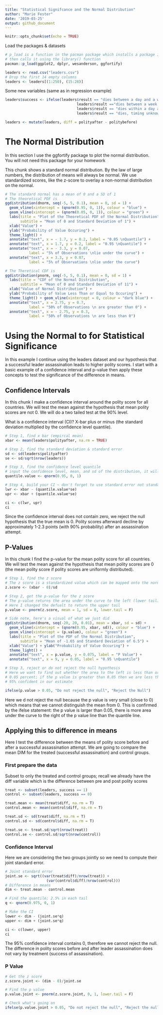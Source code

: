 ```yaml
---
title: "Statistical Signifcance and the Normal Distribution"
author: "Marie Fester"
date: '2019-03-25'
output: github_document
---
```


```r
knitr::opts_chunk$set(echo = TRUE)
```

Load the packages & datasets
```r
# p_load is a function in the pacman package which installs a package if haven't already and 
# then calls it using the library() function
pacman::p_load(ggplot2, dplyr, wesanderson, ggfortify)

leaders <- read.csv("leaders.csv")
# Drop the first 14 empty columns
leaders <- leaders[(1:250), (15:28)]
```

Some new variables (same as in regression example)
```r
leaders$success <- ifelse(leaders$result == "dies between a day and a week"| 
                                 leaders$result =="dies between a week and a month"| 
                                 leaders$result == "dies within a day after the attack"|
                                 leaders$result == "dies, timing unknown", 1, 0)

leaders <- mutate(leaders, diff = polityafter - politybefore)
```


# The Normal Distribution

In this section I use the ggfortify package to plot the normal distribution. You will not need this package for your homework

This chunk shows a standard normal distribution. By the law of large numbers, the distribution of means will always be normal. We use standardized scores, like the z-score to overlay a non-normal distribution on the normal.

```r
# The standard normal has a mean of 0 and a SD of 1
# The theoretical PDF is
ggdistribution(dnorm, seq(-5, 5, 0.1), mean = 0, sd = 1) + 
  geom_vline(xintercept = (qnorm(0.95, 0, 1)), colour = "blue") + 
  geom_vline(xintercept = (qnorm(0.05, 0, 1)), colour = "green") + 
  labs(title = "Plot of the Theoretical PDF of the Normal Distribution",
       subtitle = "Mean of 0 and Standard Deviation of 1") +
  xlab("Value") +
  ylab("Probability of Value Occuring") + 
  theme_light() + 
  annotate("text", x = - 1.7, y = 0.2, label = "0.05 \nQuantile") + 
  annotate("text", x = 1.7, y = 0.2, label = "0.95 \nQuantile") +
  annotate("text", x = - 3.3, y = 0.07, 
           label = "5% of Observations \nlie under the curve") +
  annotate("text", x = 3.3, y = 0.07, 
           label = "5% of Observations \nlie under the curve")
```

```r
# The Theretical CDF is
ggdistribution(pnorm, seq(-5, 5, 0.1), mean = 0, sd = 1) +
  labs(title = "CDF of the Normal Distribution", 
       subtitle = "Mean of 0 and Standard Deviation of 11") +
  xlab("Value of Normal Distribution") +
  ylab("Probability of Value Less Than or Equal to Occuring") +
  theme_light() + geom_vline(xintercept = 0, colour = "dark blue") +
  annotate("text", x = 2.75, y = 0.7, 
           label = "50% of Observations \n are greater than 0") +
  annotate("text", x = - 2.75, y = 0.3, 
           label = "50% of Observations \n are less than 0")
```



# Using the Normal to for Statistical Significance

In this example I continue using the leaders dataset and our hypothesis that a successful leader assassination leads to higher polity scores. I start with a basic example of a confidence interval and p-value then apply these concepts to test the significance of the difference in means.

## Confidence Intervals

In this chunk I make a confidence interval around the polity score for all countries. We will test the mean against the hypothesis that mean polity scores are not 0. We will do a two tailed test at the 90% level.

What is a confidence interval (CI)? X-bar plus or minus (the standard deviation multiplied by the confidence level quantile).

```r
# Step 1, find x bar (empircal mean)
xbar <- mean(leaders$polityafter, na.rm = TRUE)

# Step 2, find the standard deviation & standard error
sd <- sd(leaders$polityafter)
se <- sd/sqrt(nrow(leaders))

# Step 3, find the confidence level quantile
# input the confidence level, mean, and sd of the distribution, it will give you a number
quantile.value <- qnorm(0.95, 0, 1)

# Step 4, build your CI ~ don't forget to use standard error not standard deviation
lwr <- xbar - (quantile.value*se)
upr <- xbar + (quantile.value*se)

ci <- c(lwr, upr)
ci
```

Since the confidence interval does not contain zero, we reject the null hypothesis that the true mean is 0. Polity scores afterward decline by approximately  1-2.3 points (with 90% probability) after an assassination attempt.

## P-Values

In this chunk I find the p-value for the mean polity score for all countries. We will test the mean against the hypothesis that mean polity scores are 0 (the mean polity score if polity scores are uniformly distributed).

```r
# Step 1, find the z score
# The z score is a standardized value which can be mapped onto the normal distribution
z.score <- (xbar - 0)/sd

# Step 2, get the p-value for the z score
# The p-value returns the area under the curve to the left (lower tail) of the z score
# Here I changed the defualt to return the upper tail
p.value <- pnorm(z.score, mean = 1, sd = 0, lower.tail = F)

# Side note, here's a visual of what we just did
ggdistribution(dnorm, seq(-20, 20, 0.01), mean = xbar, sd = sd) + 
  geom_vline(xintercept = (qnorm(0.95, xbar, sd)), colour = "blue") + 
  geom_vline(xintercept = (p.value), colour = "green") +
  labs(title = "Plot of the PDF of the Normal Distribution",
       subtitle = "Mean of -1.65 and Standard Deviation of 6.5") +
  xlab("Value") + ylab("Probability of Value Occuring") +
  theme_light() + 
  annotate("text", x = p.value, y = 0.075, label = "P Value") + 
  annotate("text", x = 9, y = 0.05, label = "0.95 \nQuantile")

# Step 3, reject or do not reject the null hypothesis
# Here we want to find out whether the area to the left is less than or greater than
# 0.05 percent; if the p value is greater than 0.05 then we are less than 
# 95% confident in our estimate

ifelse(p.value > 0.05, "Do not reject the null", "Reject the Null")
```

Here we d not reject the null because the p value is very small (close to 0) which means that we cannot distinguish the mean from 0. This is confirmed by the ifelse statement: the p value is larger than 0.05, there is more area under the curve to the right of the p value line than the quantile line.

## Applying this to difference in means

Here I test the difference between the means of polity score before and after a successful assassination attempt. We are going to compare the mean DIM for the treated (successful assassination) and control groups.

### First prepare the data

Subset to only the treated and control groups; recall we already have the diff variable which is the difference between pre and post polity scores
```r
treat <- subset(leaders, success == 1)
control <- subset(leaders, success == 0)

treat.mean <- mean(treat$diff, na.rm = T)
control.mean <- mean(control$diff, na.rm = T)

treat.sd <- sd(treat$diff, na.rm = T)
control.sd <- sd(control$diff, na.rm = T)

treat.se <- treat.sd/sqrt(nrow(treat))
control.se <- control.sd/sqrt(nrow(control))
```


### Confidence Interval

Here we are considering the two groups jointly so we need to compute their joint standard error.

```r
# Joint standard error
joint.se <- sqrt((var(treat$diff)/nrow(treat)) + 
                   (var(control$diff)/nrow(control)))
# Difference in means
dim <- treat.mean - control.mean

# Find the quantile; 2.5% in each tail
q <- qnorm(0.975, 0, 1)

# Make the CI
lower <- dim - (joint.se*q)
upper <- dim + (joint.se*q)

ci <- c(lower, upper)
ci

```

The 95% confidence interval contains 0, therefore we cannot reject the null. The difference in polity scores before and after leader assassination does not vary by treatment (success of assassination).

### P Value

```r
# Get the z score
z.score.joint <- (dim - 0)/joint.se

# Find the p value
p.value.joint <- pnorm(z.score.joint, 0, 1, lower.tail = F)

# Check what's going on
ifelse(p.value.joint > 0.05, "Do not reject the null", "Reject the null")
```


